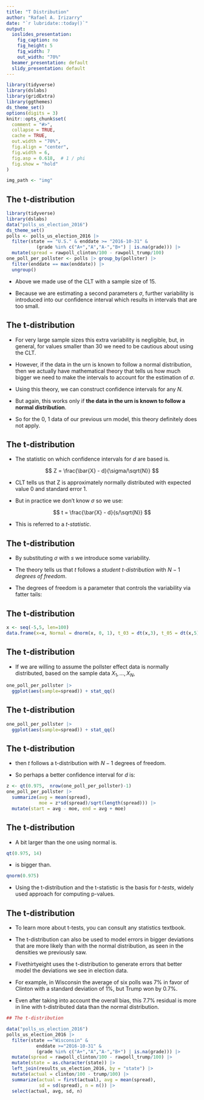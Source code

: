 ```yaml
---
title: "T Distribution"
author: "Rafael A. Irizarry"
date: "`r lubridate::today()`"
output:
  ioslides_presentation:
    fig_caption: no
    fig_height: 5
    fig_width: 7
    out_width: "70%"
  beamer_presentation: default
  slidy_presentation: default
---
```


```r
library(tidyverse)
library(dslabs)
library(gridExtra)
library(ggthemes)
ds_theme_set()
options(digits = 3)
knitr::opts_chunk$set(
  comment = "#>",
  collapse = TRUE,
  cache = TRUE,
  out.width = "70%",
  fig.align = "center",
  fig.width = 6,
  fig.asp = 0.618,  # 1 / phi
  fig.show = "hold"
)

img_path <- "img"
```

## The t-distribution

```r
library(tidyverse) 
library(dslabs) 
data("polls_us_election_2016") 
ds_theme_set() 
polls <- polls_us_election_2016 |>  
  filter(state == "U.S." & enddate >= "2016-10-31" & 
           (grade %in% c("A+","A","A-","B+") | is.na(grade))) |>  
  mutate(spread = rawpoll_clinton/100 - rawpoll_trump/100) 
one_poll_per_pollster <- polls |> group_by(pollster) |>  
  filter(enddate == max(enddate)) |> 
  ungroup() 
```

-   Above we made use of the CLT with a sample size of 15.

-   Because we are estimating a second parameters $\sigma$, further variability is introduced into our confidence interval which results in intervals that are too small.

## The t-distribution

-   For very large sample sizes this extra variability is negligible, but, in general, for values smaller than 30 we need to be cautious about using the CLT.

-   However, if the data in the urn is known to follow a normal distribution, then we actually have mathematical theory that tells us how much bigger we need to make the intervals to account for the estimation of $\sigma$.

-   Using this theory, we can construct confidence intervals for any $N$.

-   But again, this works only if **the data in the urn is known to follow a normal distribution**.

-   So for the 0, 1 data of our previous urn model, this theory definitely does not apply.

## The t-distribution

-   The statistic on which confidence intervals for $d$ are based is.

$$
Z = \frac{\bar{X} - d}{\sigma/\sqrt{N}} 
$$

-   CLT tells us that Z is approximately normally distributed with expected value 0 and standard error 1.

-   But in practice we don't know $\sigma$ so we use:

$$
t = \frac{\bar{X} - d}{s/\sqrt{N}} 
$$

-   This is referred to a *t-statistic*.

## The t-distribution

-   By substituting $\sigma$ with $s$ we introduce some variability.

-   The theory tells us that $t$ follows a *student t-distribution* with $N-1$ *degrees of freedom*.

-   The degrees of freedom is a parameter that controls the variability via fatter tails:

## The t-distribution

```r
x <- seq(-5,5, len=100) 
data.frame(x=x, Normal = dnorm(x, 0, 1), t_03 = dt(x,3), t_05 = dt(x,5), t_15=dt(x,15)) |> gather(distribution, f, -x) |> ggplot(aes(x,f, color = distribution)) + geom_line() +ylab("f(x)") 
```

## The t-distribution

-   If we are willing to assume the pollster effect data is normally distributed, based on the sample data $X_1, \dots, X_N$,

```r
one_poll_per_pollster |> 
  ggplot(aes(sample=spread)) + stat_qq() 
```

## The t-distribution

```r
one_poll_per_pollster |> 
  ggplot(aes(sample=spread)) + stat_qq() 
```

## The t-distribution

-   then $t$ follows a t-distribution with $N-1$ degrees of freedom.

-   So perhaps a better confidence interval for $d$ is:

```r
z <- qt(0.975,  nrow(one_poll_per_pollster)-1) 
one_poll_per_pollster |>  
  summarize(avg = mean(spread), 
            moe = z*sd(spread)/sqrt(length(spread))) |>  
  mutate(start = avg - moe, end = avg + moe)  
```


## The t-distribution

-   A bit larger than the one using normal is.

```r
qt(0.975, 14) 
```

-   is bigger than.

```r
qnorm(0.975) 
```

-   Using the t-distribution and the t-statistic is the basis for *t-tests*, widely used approach for computing p-values.

## The t-distribution

-   To learn more about t-tests, you can consult any statistics textbook.

-   The t-distribution can also be used to model errors in bigger deviations that are more likely than with the normal distribution, as seen in the densities we previously saw.

-   Fivethirtyeight uses the t-distribution to generate errors that better model the deviations we see in election data.

-   For example, in Wisconsin the average of six polls was 7% in favor of Clinton with a standard deviation of 1%, but Trump won by 0.7%.

-   Even after taking into account the overall bias, this 7.7% residual is more in line with t-distributed data than the normal distribution.

```r


## The t-distribution

data("polls_us_election_2016") 
polls_us_election_2016 |> 
  filter(state =="Wisconsin" & 
           enddate >="2016-10-31" &  
           (grade %in% c("A+","A","A-","B+") | is.na(grade))) |> 
  mutate(spread = rawpoll_clinton/100 - rawpoll_trump/100) |> 
  mutate(state = as.character(state)) |> 
  left_join(results_us_election_2016, by = "state") |> 
  mutate(actual = clinton/100 - trump/100) |> 
  summarize(actual = first(actual), avg = mean(spread),  
            sd = sd(spread), n = n()) |> 
  select(actual, avg, sd, n) 
```
